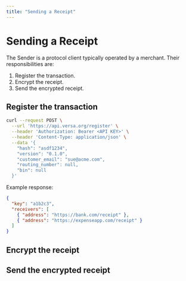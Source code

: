 ```yaml
---
title: "Sending a Receipt"
---
```


# Sending a Receipt

The Sender is a protocol client typically operated by a merchant. Their responsibilities are:

1. Register the transaction.
2. Encrypt the receipt.
3. Send the encrypted receipt.

## Register the transaction

```bash
curl --request POST \
  --url 'https://api.versa.org/register' \
  --header 'Authorization: Bearer <API KEY>' \
  --header 'Content-Type: application/json' \
  --data '{
    "hash": "asdf1234",
    "version": "0.1.0",
    "customer_email": "sue@acme.com",
    "routing_number": null,
    "bin": null
  }'
```

Example response:

```json
{
  "key": "a1b2c3",
  "receivers": [
    { "address": "https://bank.com/receipt" },
    { "address": "https://expenseapp.com/receipt" }
  ]
}
```

## Encrypt the receipt

## Send the encrypted receipt
